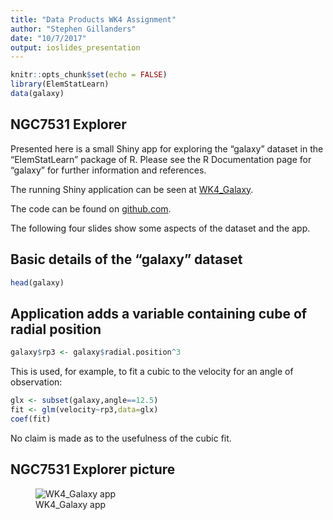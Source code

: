 ```yaml
---
title: "Data Products WK4 Assignment"
author: "Stephen Gillanders"
date: "10/7/2017"
output: ioslides_presentation
---
```


```r
knitr::opts_chunk$set(echo = FALSE)
library(ElemStatLearn)
data(galaxy)
```

## NGC7531 Explorer

Presented here is a small Shiny app for exploring the "galaxy" dataset in the "ElemStatLearn" package of R. Please see the R Documentation page for "galaxy" for further information and references.

The running Shiny application can be seen at [WK4_Galaxy](https://sgillans.shinyapps.io/wk4_galaxy/).

The code can be found on [github.com](https://github.com/sgillans/dataproducts_wk4_assignment).

The following four slides show some aspects of the dataset and the app.

## Basic details of the "galaxy" dataset

```r
head(galaxy)
```

## Application adds a variable containing cube of radial position

```r
galaxy$rp3 <- galaxy$radial.position^3
```

This is used, for example, to fit a cubic to the velocity for an angle of observation:
```r
glx <- subset(galaxy,angle==12.5)
fit <- glm(velocity~rp3,data=glx)
coef(fit)
```
No claim is made as to the usefulness of the cubic fit.

## NGC7531 Explorer picture

![WK4_Galaxy app](./NGC7531_app_pic.png)

